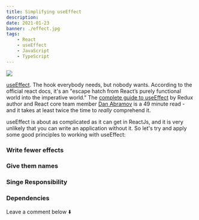 ```yaml
---
title: Simplifying useEffect
description:
date: 2021-01-23
banner: ./effect.jpg
tags:
    - React
    - useEffect
    - JavaScript
    - TypeScript
---
```



<img src="./effect.jpg" />

<Attribution name="Christopher Burns" url="https://unsplash.com/@christopher__burns" />

[useEffect](https://reactjs.org/docs/hooks-reference.html#useeffect). The hook everybody needs, but nobody wants. According to the official react docs, it's an "escape hatch from React’s purely functional world into the imperative world." The [complete guide to useEffect](https://overreacted.io/a-complete-guide-to-useeffect/) by Redux author and React core team member [Dan Abramov](https://twitter.com/dan_abramov) is a 49 minute read - and it takes at least twice the time to _really_ comprehend it.

useEffect is about as complicated as it can get in ReactJs, and it is very unlikely that you can write an application without it. So let's try and apply some good principles to working with useEffect:

### Write fewer effects

### Give them names

### Singe Responsibility

### Dependencies

<Comments>Leave a comment below ⬇️</Comments>

